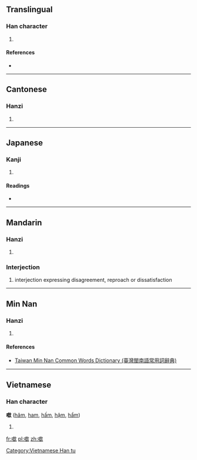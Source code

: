 ==Translingual==

===Han character===
{{Han char|rn=30|rad=口|as=13|sn=16|four=6708<sub>2</sub>|canj=口卜日人 (RYAO)|ids=⿰[[口]][[歆]]}}

# {{defn|Han|sort=口13}}

====References====
* {{Han ref|kx=0211.121|dkj=04427|hdz=10693.110|uh=5677|ud=22135|bh=E946|bd=59718}}

----

==Cantonese==

===Hanzi===
{{yue-hanzi|jyut=[[am1]], [[hm1]]|y=am1, hm1}}

# {{defn|lang=yue|sort=口13}}

----

==Japanese==

===Kanji===
{{ja-kanji|grade=|rs=口13}}

# {{defn|lang=ja|sort=口13}}

====Readings====
* {{ja-readings|on=[[きん]] (kin)|kun=}}

----

==Mandarin==

===Hanzi===
{{cmn-hanzi|pin=[[hèn]] ([[hen4]]), [[hm]] ([[hm5]]), [[hēn]] ([[hen1]]), [[xīn]] ([[xin1]])|wg=hm, hen<sup>1</sup>, hsin<sup>1</sup>}}

# {{defn|lang=cmn|sort=口13}}

===Interjection===
{{cmn-inter|ts|pin=[[hèn]] or [[hm]]|pint=hen4|rs=口13}}

# interjection expressing disagreement, reproach or dissatisfaction

----

==Min Nan==

===Hanzi===
{{nan-hanzi|tlpa=hm̍h (hmh<sup>8</sup>)}}

# {{defn|lang=nan|sort=口13}}

====References====
*[http://twblg.dict.edu.tw/holodict_new/index.html Taiwan Min Nan Common Words Dictionary (臺灣閩南語常用詞辭典)]

----

==Vietnamese==

===Han character===
'''噷''' ([[hăm]], [[ham]], [[hấm]], [[hậm]], [[hẩm]])

# {{defn|lang=vi}}

[[Category:Vietnamese Han tu]]

[[fr:噷]]
[[pl:噷]]
[[zh:噷]]